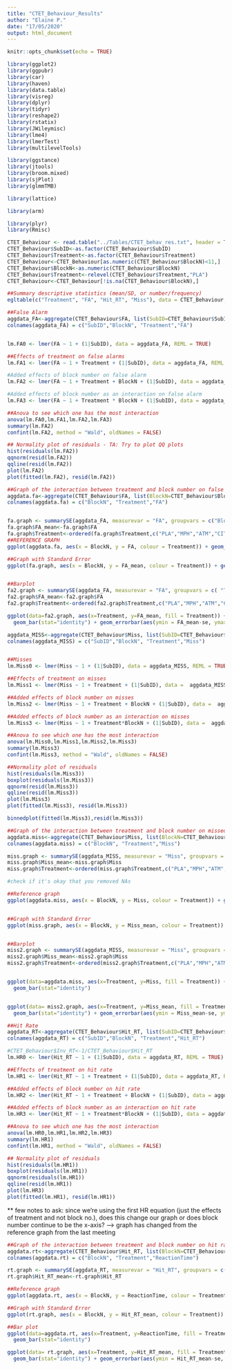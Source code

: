```yaml
---
title: "CTET_Behaviour_Results"
author: "Elaine P."
date: "17/05/2020"
output: html_document
---
```


```r
knitr::opts_chunk$set(echo = TRUE)
```


```r
library(ggplot2)
library(ggpubr)
library(car)
library(haven)
library(data.table)
library(visreg)
library(dplyr)
library(tidyr)
library(reshape2)
library(rstatix)
library(JWileymisc)
library(lme4)
library(lmerTest)
library(multilevelTools)

library(ggstance)
library(jtools)
library(broom.mixed)
library(sjPlot)
library(glmmTMB)

library(lattice)

library(arm)

library(plyr)
library(Rmisc)

CTET_Behaviour <- read.table("../Tables/CTET_behav_res.txt", header = TRUE, sep = ",", stringsAsFactors = FALSE)
CTET_Behaviour$SubID<-as.factor(CTET_Behaviour$SubID)
CTET_Behaviour$Treatment<-as.factor(CTET_Behaviour$Treatment)
CTET_Behaviour<-CTET_Behaviour[as.numeric(CTET_Behaviour$BlockN)<11,]
CTET_Behaviour$BlockN<-as.numeric(CTET_Behaviour$BlockN)
CTET_Behaviour$Treatment<-relevel(CTET_Behaviour$Treatment,"PLA")
CTET_Behaviour<-CTET_Behaviour[!is.na(CTET_Behaviour$BlockN),]
```


```r
##Summary descriptive statistics (mean/SD, or number/frequency)
egltable(c("Treatment", "FA", "Hit_RT", "Miss"), data = CTET_Behaviour, strict=FALSE)
```

```r
##False Alarm
aggdata_FA<-aggregate(CTET_Behaviour$FA, list(SubID=CTET_Behaviour$SubID,BlockN=CTET_Behaviour$BlockN,Treatment=CTET_Behaviour$Treatment), mean,na.rm=TRUE)
colnames(aggdata_FA) = c("SubID","BlockN", "Treatment","FA")


lm.FA0 <- lmer(FA ~ 1 + (1|SubID), data = aggdata_FA, REML = TRUE)

##Effects of treatment on false alarms 
lm.FA1 <- lmer(FA ~ 1 + Treatment + (1|SubID), data = aggdata_FA, REML = TRUE)

#Added effects of block number on false alarm
lm.FA2 <- lmer(FA ~ 1 + Treatment + BlockN + (1|SubID), data = aggdata_FA, REML = TRUE)

#Added effects of block number as an interaction on false alarm
lm.FA3 <- lmer(FA ~ 1 + Treatment * BlockN + (1|SubID), data = aggdata_FA, REML = TRUE)

##Anova to see which one has the most interaction
anova(lm.FA0,lm.FA1,lm.FA2,lm.FA3)
summary(lm.FA2)
confint(lm.FA2, method = "Wald", oldNames = FALSE)

## Normality plot of residuals - TA: Try to plot QQ plots
hist(residuals(lm.FA2))
qqnorm(resid(lm.FA2))
qqline(resid(lm.FA2))
plot(lm.FA2)
plot(fitted(lm.FA2), resid(lm.FA2))

```

```r
##Graph of the interaction between treatment and block number on false alarms
aggdata.fa<-aggregate(CTET_Behaviour$FA, list(BlockN=CTET_Behaviour$BlockN,Treatment=CTET_Behaviour$Treatment), mean,na.rm=TRUE)
colnames(aggdata.fa) = c("BlockN", "Treatment","FA")


fa.graph <- summarySE(aggdata_FA, measurevar = "FA", groupvars = c("BlockN", "Treatment"))
fa.graph$FA_mean<-fa.graph$FA
fa.graph$Treatment<-ordered(fa.graph$Treatment,c("PLA","MPH","ATM","CIT"))
##REFERENCE GRAPH            
ggplot(aggdata.fa, aes(x = BlockN, y = FA, colour = Treatment)) + geom_point() + geom_line() + scale_colour_brewer(palette = "Dark2") + scale_fill_brewer(palette = "Dark2") + ggtitle("False alarms according to block number and treatment") + ylab("False Alarms") + xlab("Block Number") + xlim(0, 12) + ylim(0, 0.01)

##Graph with Standard Error 
ggplot(fa.graph, aes(x = BlockN, y = FA_mean, colour = Treatment)) + geom_point() + geom_line() + scale_colour_brewer(palette = "Dark2") + scale_fill_brewer(palette = "Dark2") + ggtitle("False alarms according to block number and treatment") + ylab("Mean False Alarms") + xlab("Block Number") + xlim(0, 12) + ylim(0, 0.01) + geom_errorbar(aes(ymin = FA_mean-se, ymax = FA_mean+se), size = .4, width = .5, alpha = 1) + scale_colour_discrete(name = "Treatment", breaks = c("PLA", "MPH", "ATM", "CIT"), labels = c("Placebo", "Methylphenidate", "Atomoxetine", "Citalopram"))


##Barplot 
fa2.graph <- summarySE(aggdata_FA, measurevar = "FA", groupvars = c( "Treatment"))
fa2.graph$FA_mean<-fa2.graph$FA
fa2.graph$Treatment<-ordered(fa2.graph$Treatment,c("PLA","MPH","ATM","CIT"))

ggplot(data=fa2.graph, aes(x=Treatment, y=FA_mean, fill = Treatment)) +
  geom_bar(stat="identity") + geom_errorbar(aes(ymin = FA_mean-se, ymax = FA_mean+se), width = .2, size = .3) + scale_fill_discrete( name = "Treatment", breaks = c("PLA", "MPH", "ATM", "CIT"), labels = c("Placebo", "Methylphenidate", "Atomoxetine", "Citalopram")) + ylab("Mean False Alarm")
```


```r

aggdata_MISS<-aggregate(CTET_Behaviour$Miss, list(SubID=CTET_Behaviour$SubID,BlockN=CTET_Behaviour$BlockN,Treatment=CTET_Behaviour$Treatment), mean,na.rm=TRUE)
colnames(aggdata_MISS) = c("SubID","BlockN", "Treatment","Miss")


##Misses 
lm.Miss0 <- lmer(Miss ~ 1 + (1|SubID), data = aggdata_MISS, REML = TRUE)

##Effects of treatment on misses
lm.Miss1 <- lmer(Miss ~ 1 + Treatment + (1|SubID), data =  aggdata_MISS, REML = TRUE)

##Added effects of block number on misses 
lm.Miss2 <- lmer(Miss ~ 1 + Treatment + BlockN + (1|SubID), data =  aggdata_MISS, REML = TRUE)

##Added effects of block number as an interaction on misses 
lm.Miss3 <- lmer(Miss ~ 1 + Treatment*BlockN + (1|SubID), data =  aggdata_MISS, REML = TRUE)

##Anova to see which one has the most interaction
anova(lm.Miss0,lm.Miss1,lm.Miss2,lm.Miss3)
summary(lm.Miss3)
confint(lm.Miss3, method = "Wald", oldNames = FALSE)

##Normality plot of residuals 
hist(residuals(lm.Miss3))
boxplot(residuals(lm.Miss3))
qqnorm(resid(lm.Miss3))
qqline(resid(lm.Miss3))
plot(lm.Miss3)
plot(fitted(lm.Miss3), resid(lm.Miss3))

binnedplot(fitted(lm.Miss3),resid(lm.Miss3))

```


```r
##Graph of the interaction between treatment and block number on missed targets
aggdata.miss<-aggregate(CTET_Behaviour$Miss, list(BlockN=CTET_Behaviour$BlockN,Treatment=CTET_Behaviour$Treatment), mean,na.rm=TRUE)
colnames(aggdata.miss) = c("BlockN", "Treatment","Miss")

miss.graph <- summarySE(aggdata_MISS, measurevar = "Miss", groupvars = c("BlockN", "Treatment"), na.rm = TRUE)
miss.graph$Miss_mean<-miss.graph$Miss
miss.graph$Treatment<-ordered(miss.graph$Treatment,c("PLA","MPH","ATM","CIT"))

#check if it's okay that you removed NAs

##Reference graph 
ggplot(aggdata.miss, aes(x = BlockN, y = Miss, colour = Treatment)) + geom_point() + geom_line() + scale_colour_brewer(palette = "Dark2") + scale_fill_brewer(palette = "Dark2") + ggtitle("Missed targets according to block number and treatment") + ylab("Missed Target") + xlab("Block Number") + xlim(0, 12) + ylim(0, 0.5)


##Graph with Standard Error 
ggplot(miss.graph, aes(x = BlockN, y = Miss_mean, colour = Treatment)) + geom_point() + geom_line() + scale_colour_brewer(palette = "Dark2") + scale_fill_brewer(palette = "Dark2") + ggtitle("Missed targets according to block number and treatment") + ylab("Mean Missed Targets") + xlab("Block Number") + xlim(0, 11) + ylim(0.1, 0.5) + geom_errorbar(aes(ymin = Miss_mean-se, ymax = Miss_mean+se), size = .4, width = .5, alpha = 1) + scale_colour_discrete(name = "Treatment", breaks = c("PLA","MPH","ATM","CIT"), labels = c("Placebo", "Methylphenidate", "Atomoxetine", "Citalopram"))


##Barplot 
miss2.graph <- summarySE(aggdata_MISS, measurevar = "Miss", groupvars = c("Treatment"), na.rm = TRUE)
miss2.graph$Miss_mean<-miss2.graph$Miss
miss2.graph$Treatment<-ordered(miss2.graph$Treatment,c("PLA","MPH","ATM","CIT"))


ggplot(data=aggdata.miss, aes(x=Treatment, y=Miss, fill = Treatment)) +
  geom_bar(stat="identity")


ggplot(data= miss2.graph, aes(x=Treatment, y=Miss_mean, fill = Treatment)) +
  geom_bar(stat="identity") + geom_errorbar(aes(ymin = Miss_mean-se, ymax = Miss_mean+se), width = .2, size = .3) + scale_fill_discrete( name = "Treatment", breaks = c("PLA","MPH","ATM","CIT"), labels = c("Placebo", "Methylphenidate", "Atomoxetine", "Citalopram")) + ylab("Mean Missed Targets")
```


```r
##Hit Rate  
aggdata_RT<-aggregate(CTET_Behaviour$Hit_RT, list(SubID=CTET_Behaviour$SubID,BlockN=CTET_Behaviour$BlockN,Treatment=CTET_Behaviour$Treatment), mean,na.rm=TRUE)
colnames(aggdata_RT) = c("SubID","BlockN", "Treatment","Hit_RT")

#CTET_Behaviour$Inv_RT<-1/CTET_Behaviour$Hit_RT
lm.HR0 <- lmer(Hit_RT ~ 1 + (1|SubID), data = aggdata_RT, REML = TRUE)

##Effects of treatment on hit rate 
lm.HR1 <- lmer(Hit_RT ~ 1 + Treatment + (1|SubID), data = aggdata_RT, REML = TRUE)

##Added effects of block number on hit rate  
lm.HR2 <- lmer(Hit_RT ~ 1 + Treatment + BlockN + (1|SubID), data = aggdata_RT, REML = TRUE)

##Added effects of block number as an interaction on hit rate  
lm.HR3 <- lmer(Hit_RT ~ 1 + Treatment*BlockN + (1|SubID), data = aggdata_RT, REML = TRUE)

##Anova to see which one has the most interaction
anova(lm.HR0,lm.HR1,lm.HR2,lm.HR3)
summary(lm.HR1)
confint(lm.HR1, method = "Wald", oldNames = FALSE)

## Normality plot of residuals 
hist(residuals(lm.HR1))
boxplot(residuals(lm.HR1))
qqnorm(residuals(lm.HR1))
qqline(resid(lm.HR1))
plot(lm.HR3)
plot(fitted(lm.HR1), resid(lm.HR1))

```




** few notes to ask: 
since we're using the first HR equation (just the effects of treatment and not block no.), does this change our graph or does block number continue to be the x-axis?
--> graph has changed from the reference graph from the last meeting 


```r
##Graph of the interaction between treatment and block number on hit rates
aggdata.rt<-aggregate(CTET_Behaviour$Hit_RT, list(BlockN=CTET_Behaviour$BlockN,Treatment=CTET_Behaviour$Treatment), mean,na.rm=TRUE)
colnames(aggdata.rt) = c("BlockN", "Treatment","ReactionTime")

rt.graph <- summarySE(aggdata_RT, measurevar = "Hit_RT", groupvars = c("BlockN", "Treatment"), na.rm = TRUE)
rt.graph$Hit_RT_mean<-rt.graph$Hit_RT

##Reference graph
ggplot(aggdata.rt, aes(x = BlockN, y = ReactionTime, colour = Treatment)) + geom_point() + geom_line() + scale_colour_brewer(palette = "Dark2") + scale_fill_brewer(palette = "Dark2") + ggtitle("False alarms according to block number and treatment") + ylab("Hit Rate") + xlab("Block Number") + xlim(0, 11) + ylim(1.3, 1.5)

##Graph with Standard Error 
ggplot(rt.graph, aes(x = BlockN, y = Hit_RT_mean, colour = Treatment)) + geom_point() + geom_line(alpha = .7) + scale_colour_brewer(palette = "Dark2") + scale_fill_brewer(palette = "Dark2") + ggtitle("Hit rate according to block number and treatment") + ylab("Mean Hit Rate") + xlab("Block Number") + xlim(0, 11) + ylim(1.3, 1.5) + geom_errorbar(aes(ymin = Hit_RT_mean-se, ymax = Hit_RT_mean+se), size = .5, width = .5, alpha = .3) + scale_colour_discrete(name = "Treatment", breaks = c("PLA", "ATM", "CIT", "MPH"), labels = c("Placebo", "Atomoxetine", "Citalopram", "Methylphenidate"))

##Bar plot 
ggplot(data=aggdata.rt, aes(x=Treatment, y=ReactionTime, fill = Treatment)) +
  geom_bar(stat="identity") 

ggplot(data= rt.graph, aes(x=Treatment, y=Hit_RT_mean, fill = Treatment)) +
  geom_bar(stat="identity") + geom_errorbar(aes(ymin = Hit_RT_mean-se, ymax = Hit_RT_mean+se), width = .2, size = .3) + scale_fill_discrete( name = "Treatment", breaks = c("PLA", "ATM", "CIT", "MPH"), labels = c("Placebo", "Atomoxetine", "Citalopram", "Methylphenidate")) + ylab("Mean Hit Rate")

```


